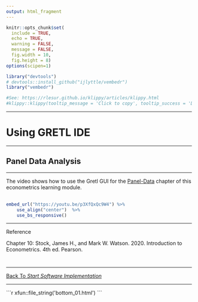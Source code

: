 ---
output: html_fragment
---

<!--..........................................................................-->
<!--..........................................................................-->

```{r,include=FALSE}
knitr::opts_chunk$set(
  include = TRUE,
  echo = TRUE,
  warning = FALSE,
  message = FALSE,
  fig.width = 10,
  fig.height = 8)
options(scipen=1)
```

```{r,include=FALSE}
library("devtools")
# devtools::install_github("ijlyttle/vembedr")
library("vembedr")
```

```{r,klippy, echo=FALSE, include=TRUE}
#See: https://rlesur.github.io/klippy/articles/klippy.html
#klippy::klippy(tooltip_message = 'Click to copy', tooltip_success = 'Done', position = c('top', 'right'))
```

<!--..........................................................................-->
<!--..........................................................................-->

<hr />

<!--..........................................................................-->
# Using GRETL IDE
<!--..........................................................................-->

<hr />

<!--..........................................................................-->
## Panel Data Analysis {.tabset .tabset-fade}
<!--..........................................................................-->

<hr />

The video shows how to use the Gretl GUI for the [Panel-Data](./06_Section/06_Section_XX.html) chapter of this econometrics learning module.
<br>
</br>

```{r, include=TRUE,echo=FALSE}
embed_url("https://youtu.be/p3XfQxQc9W4") %>%
    use_align("center")  %>%
    use_bs_responsive()
```


<!--..........................................................................-->
<hr />

<p class="head02">
Reference
</p>

Chapter 10: Stock, James H., and Mark W. Watson. 2020. Introduction to Econometrics. 4th ed. Pearson.


<!--..........................................................................-->
#
<!--..........................................................................-->


<!--..........................................................................-->
<!--..........................................................................-->

<!-- ## References -->

<!-- <hr /> -->

<!-- <p class="head01"> -->
<!-- References -->
<!-- </p> -->

<!--..........................................................................-->
## 
<!--..........................................................................-->

<!--..........................................................................-->
<hr />

<p class="back01">
[Back To *Start Software Implementation*](../../index.html)
</p>

<!--..........................................................................-->
<hr />





<!--..........................................................................--> 
<!-- THIS IS THE END --> 

<!-- Include bottom -->

````{=html}
```{r, include=TRUE, echo=FALSE, results='asis'}
xfun::file_string('bottom_01.html')
```
````